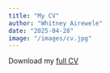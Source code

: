```yaml
---
title: "My CV"
author: "Whitney Airewele"
date: "2025-04-28"
image: "/images/cv.jpg"
---
```

Download my [full CV](/portfolio/CV_WhitneyAirewele.pdf)